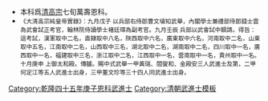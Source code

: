 {{Navbox
|name = 乾隆四十五年庚子恩科武殿試金榜
|title = 乾隆四十五年（[[1780年]]）庚子恩科武殿試金榜
|titlestyle = background-color:#FFD700;
|image =
|style = width:100%;text-align:center; 
|groupstyle = text-align:center; background-color:#FFD700;
|liststyle = text-align:center;
|state = {{{state<includeonly>|collapsed</includeonly>}}}
|group1 = 第一甲<br>賜武進士及第<br>共3名
|list1 = '''[[黃瑞 (清朝)|黃　瑞]]''' - '''[[閻燮和]]''' - '''[[金殿安]]'''

|group2 = 第二甲<br>賜武進士出身<br>共5名
|list2 = [[何定江]] - [[余金門|-{余}-金門]] - [[李紹祖 (清朝)|李紹祖]] - [[揆明|揆　明]] - [[鍾岳|鍾　岳]]

|group3 = 第三甲<br>賜同武進士出身<br>共34名
|list3 = [[董文珍]] - [[楊奎猷]] - [[馮啓泰]] - [[張奉廷]] - [[楊世華]] - [[蔡本禧]] - [[牟重光]] - [[劉永太]] - [[魏攀舉]] - [[陳耀|陳　耀]]<br>[[尹國均]] - [[謝廷揚]] - [[周健勇]] - [[鄒宗夔]] - [[史大勇]] - [[李步堂]] - [[李英多]] - [[李功高]] - [[朱思英]] - [[邱章|邱　章]]<br>[[李元勳]] - [[李掄元]] - [[高殿甲]] - [[王朝璧]] - [[李鍾瑤]] - [[趙光烈]] - [[孟毓林]] - [[徐延齡]] - [[張東林]] - [[杜蔭棠]]<br>[[袁永清]] - [[楊開甲]] - [[李文龍]] - [[蔡廷標]]<span style="color: #FFFFFF;"> - －－－ - －－－ - －－－ - －－－ - －－－ - －－－</span>

|belowstyle = text-align: center; background-color:#FFD700;
|below='''前一科：[[Template:乾隆四十三年戊戌科武殿試金榜|乾隆四十三年戊戌科]]　'''·'''　後一科：[[Template:乾隆四十六年辛丑科武殿試金榜|乾隆四十六年辛丑科]]'''<br>'''同科進士：[[Template:乾隆四十五年庚子恩科殿試金榜|乾隆四十五年庚子文恩科]]'''
}}
[[Category:乾隆四十五年庚子恩科武進士]]
<noinclude>
[[Category:乾隆四十五年庚子恩科武進士| ]]
[[Category:清朝武進士模板]]
*本科爲[[清高宗]]七旬萬壽恩科。
*<small>《大清高宗純皇帝實錄》：九月戊子    以兵部右侍郎曹文埴知武舉，內閣學士兼禮部侍郎錢士雲為武會試正考官，翰林院侍讀學士褚廷璋為副考官。九月壬辰    兵部以武會試中額請。得旨：這考試，漢軍取中二名，直隸取中八名，陝西取中六名，廣東取中六名，河南取中二名，山東取中五名，江南取中二名，山西取中三名，湖北取中二名，湖南取中二名，四川取中一名，廣西取中一名，福建取中三名，浙江取中二名，江西取中一名，雲南取中一名，貴州取中一名。十月庚申    上御太和殿。傳臚。賜中式武舉一甲黃瑞、閻燮和、金殿安三人武進士及第，二甲何定江等五人武進士出身，三甲董文珍等三十四人同武進士出身。</small></noinclude>